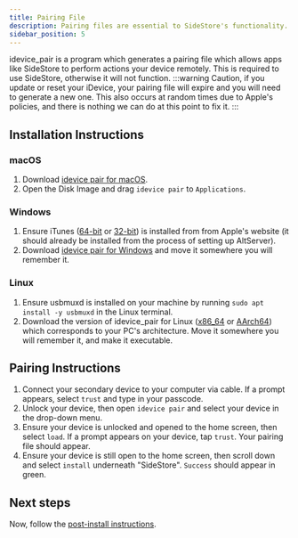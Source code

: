 ```yaml
---
title: Pairing File
description: Pairing files are essential to SideStore's functionality.
sidebar_position: 5
---
```


idevice_pair is a program which generates a pairing file which allows apps like SideStore to perform actions your device remotely. This is required to use SideStore, otherwise it will not function.
:::warning
Caution, if you update or reset your iDevice, your pairing file will expire and you will need to generate a new one. This also occurs at random times due to Apple's policies, and there is nothing we can do at this point to fix it.
:::

## Installation Instructions

### macOS

1. Download [idevice pair for macOS](https://github.com/jkcoxson/idevice_pair/releases/latest/download/idevice_pair--macos-universal.dmg).
2. Open the Disk Image and drag `idevice pair` to `Applications`.

### Windows

1. Ensure iTunes ([64-bit](https://apple.com/itunes/download/win64) or [32-bit](https://apple.com/itunes/download/win32)) is installed from from Apple's website (it should already be installed from the process of setting up AltServer).
2. Download [idevice pair for Windows](https://github.com/jkcoxson/idevice_pair/releases/latest/download/idevice_pair--windows-x86_64.exe) and move it somewhere you will remember it.

### Linux

1. Ensure usbmuxd is installed on your machine by running `sudo apt install -y usbmuxd` in the Linux terminal.
2. Download the version of idevice_pair for Linux ([x86_64](https://github.com/jkcoxson/idevice_pair/releases/latest/download/idevice_pair--linux-x86_64.AppImage) or [AArch64](https://github.com/jkcoxson/idevice_pair/releases/latest/download/idevice_pair--linux-aarch64.AppImage)) which corresponds to your PC's architecture. Move it somewhere you will remember it, and make it executable.

## Pairing Instructions

1. Connect your secondary device to your computer via cable. If a prompt appears, select `trust` and type in your passcode.
2. Unlock your device, then open `idevice pair` and select your device in the drop-down menu.
3. Ensure your device is unlocked and opened to the home screen, then select `load`. If a prompt appears on your device, tap `trust`. Your pairing file should appear.
4. Ensure your device is still open to the home screen, then scroll down and select `install` underneath "SideStore". `Success` should appear in green.

## Next steps
Now, follow the [post-install instructions](post-install).
